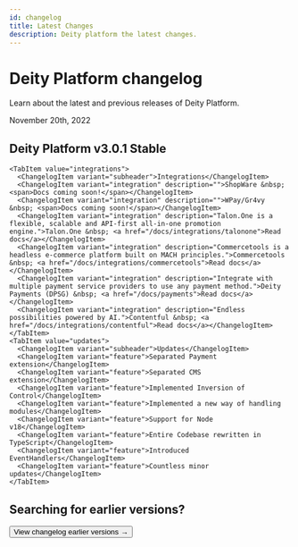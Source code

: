 ```yaml
---
id: changelog
title: Latest Changes
description: Deity platform the latest changes.
---
```




# Deity Platform changelog

<p className="desc">Learn about the latest and previous releases of Deity Platform.</p>



<div className="hr" />
<div className="date">November 20th, 2022</div>

## Deity Platform v3.0.1 <Badge variant="green">Stable</Badge>
<div className="mb60">
<TabsContainer packageName="@deity/deity-composer">
  <Tabs
    variant="secondary"
    defaultValue="integrations"
    values={[
      { label: 'Integrations', value: 'integrations' },
      { label: 'Updates', value: 'updates' }
    ]}
    
  >
    <TabItem value="integrations">
      <ChangelogItem variant="subheader">Integrations</ChangelogItem>
      <ChangelogItem variant="integration" description="">ShopWare &nbsp; <span>Docs coming soon!</span></ChangelogItem>
      <ChangelogItem variant="integration" description="">WPay/Gr4vy &nbsp; <span>Docs coming soon!</span></ChangelogItem>
      <ChangelogItem variant="integration" description="Talon.One is a flexible, scalable and API-first all-in-one promotion engine.">Talon.One &nbsp; <a href="/docs/integrations/talonone">Read docs</a></ChangelogItem>
      <ChangelogItem variant="integration" description="Commercetools is a headless e-commerce platform built on MACH principles.">Commercetools &nbsp; <a href="/docs/integrations/commercetools">Read docs</a></ChangelogItem>
      <ChangelogItem variant="integration" description="Integrate with multiple payment service providers to use any payment method.">Deity Payments (DPSG) &nbsp; <a href="/docs/payments">Read docs</a></ChangelogItem>
      <ChangelogItem variant="integration" description="Endless possibilities powered by AI.">Contentful &nbsp; <a href="/docs/integrations/contentful">Read docs</a></ChangelogItem>
    </TabItem>
    <TabItem value="updates">
      <ChangelogItem variant="subheader">Updates</ChangelogItem>
      <ChangelogItem variant="feature">Separated Payment extension</ChangelogItem>
      <ChangelogItem variant="feature">Separated CMS extension</ChangelogItem>
      <ChangelogItem variant="feature">Implemented Inversion of Control</ChangelogItem>
      <ChangelogItem variant="feature">Implemented a new way of handling modules</ChangelogItem>
      <ChangelogItem variant="feature">Support for Node v18</ChangelogItem>
      <ChangelogItem variant="feature">Entire Codebase rewritten in TypeScript</ChangelogItem>
      <ChangelogItem variant="feature">Introduced EventHandlers</ChangelogItem>
      <ChangelogItem variant="feature">Countless minor updates</ChangelogItem>
    </TabItem>
  </Tabs>
</TabsContainer>
</div>



## Searching for earlier versions?

<Button variant="outlined" size="medium" href="/docs/platform/release/full-changelog">
    View changelog earlier versions →
</Button>

<div className="mb100">&nbsp;</div>

